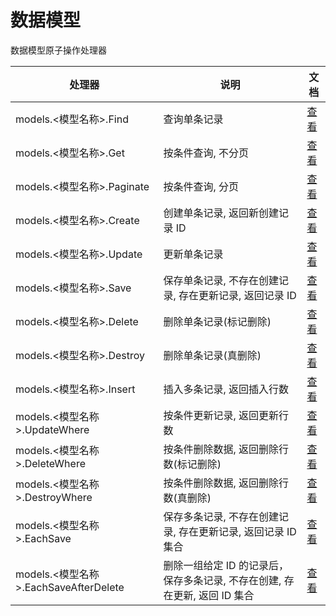 # 数据模型

数据模型原子操作处理器

| 处理器                                 | 说明                                                                       | 文档                                    |
| -------------------------------------- | -------------------------------------------------------------------------- | --------------------------------------- |
| models.<模型名称\>.Find                | 查询单条记录                                                               | [查看](../e.处理器参考/a.数据模型#Find) |
| models.<模型名称\>.Get                 | 按条件查询, 不分页                                                         | [查看](../e.处理器参考/a.数据模型#Find) |
| models.<模型名称\>.Paginate            | 按条件查询, 分页                                                           | [查看](../e.处理器参考/a.数据模型#Find) |
| models.<模型名称\>.Create              | 创建单条记录, 返回新创建记录 ID                                            | [查看](../e.处理器参考/a.数据模型#Find) |
| models.<模型名称\>.Update              | 更新单条记录                                                               | [查看](../e.处理器参考/a.数据模型#Find) |
| models.<模型名称\>.Save                | 保存单条记录, 不存在创建记录, 存在更新记录, 返回记录 ID                    | [查看](../e.处理器参考/a.数据模型#Find) |
| models.<模型名称\>.Delete              | 删除单条记录(标记删除)                                                     | [查看](../e.处理器参考/a.数据模型#Find) |
| models.<模型名称\>.Destroy             | 删除单条记录(真删除)                                                       | [查看](../e.处理器参考/a.数据模型#Find) |
| models.<模型名称\>.Insert              | 插入多条记录, 返回插入行数                                                 | [查看](../e.处理器参考/a.数据模型#Find) |
| models.<模型名称\>.UpdateWhere         | 按条件更新记录, 返回更新行数                                               | [查看](../e.处理器参考/a.数据模型#Find) |
| models.<模型名称\>.DeleteWhere         | 按条件删除数据, 返回删除行数(标记删除)                                     | [查看](../e.处理器参考/a.数据模型#Find) |
| models.<模型名称\>.DestroyWhere        | 按条件删除数据, 返回删除行数(真删除)                                       | [查看](../e.处理器参考/a.数据模型#Find) |
| models.<模型名称\>.EachSave            | 保存多条记录, 不存在创建记录, 存在更新记录, 返回记录 ID 集合               | [查看](../e.处理器参考/a.数据模型#Find) |
| models.<模型名称\>.EachSaveAfterDelete | 删除一组给定 ID 的记录后，保存多条记录, 不存在创建, 存在更新, 返回 ID 集合 | [查看](../e.处理器参考/a.数据模型#Find) |

